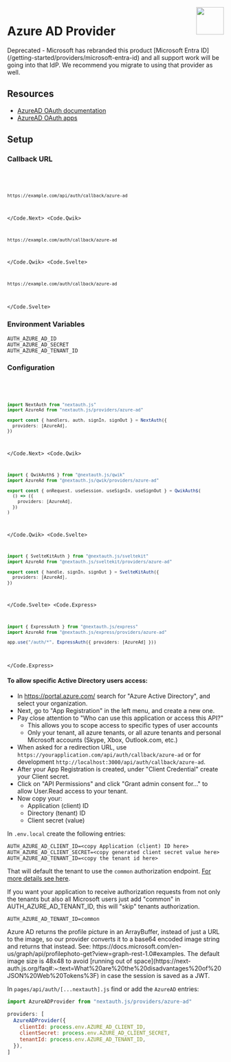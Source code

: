 
<img align="right" src="/img/providers/azure.svg" height="64" width="64" />

# Azure AD Provider

<Callout type="warning">
  Deprecated - Microsoft has rebranded this product [Microsoft Entra
  ID](/getting-started/providers/microsoft-entra-id) and all support work will
  be going into that IdP. We recommend you migrate to using that provider as
  well.
</Callout>

## Resources

- [AzureAD OAuth documentation](https://docs.microsoft.com/en-us/azure/active-directory/develop/v2-oauth2-auth-code-flow/)
- [AzureAD OAuth apps](https://docs.microsoft.com/en-us/azure/active-directory/develop/quickstart-register-app/)

## Setup

### Callback URL

<Code>
  <Code.Next>

```bash
https://example.com/api/auth/callback/azure-ad
```

  </Code.Next>
  <Code.Qwik>

```bash
https://example.com/auth/callback/azure-ad
```

  </Code.Qwik>
  <Code.Svelte>

```bash
https://example.com/auth/callback/azure-ad
```

  </Code.Svelte>
</Code>

### Environment Variables

```
AUTH_AZURE_AD_ID
AUTH_AZURE_AD_SECRET
AUTH_AZURE_AD_TENANT_ID
```

### Configuration

<Code>
  <Code.Next>

```ts filename="/auth.ts"
import NextAuth from "nextauth.js"
import AzureAd from "nextauth.js/providers/azure-ad"

export const { handlers, auth, signIn, signOut } = NextAuth({
  providers: [AzureAd],
})
```

  </Code.Next>
  <Code.Qwik>
  
```ts filename="/src/routes/plugin@auth.ts"
import { QwikAuth$ } from "@nextauth.js/qwik"
import AzureAd from "@nextauth.js/qwik/providers/azure-ad"

export const { onRequest, useSession, useSignIn, useSignOut } = QwikAuth$(
  () => ({
    providers: [AzureAd],
  })
)
```

  </Code.Qwik>
  <Code.Svelte>

```ts filename="/src/auth.ts"
import { SvelteKitAuth } from "@nextauth.js/sveltekit"
import AzureAd from "@nextauth.js/sveltekit/providers/azure-ad"

export const { handle, signIn, signOut } = SvelteKitAuth({
  providers: [AzureAd],
})
```

  </Code.Svelte>
  <Code.Express>

```ts filename="/src/app.ts"
import { ExpressAuth } from "@nextauth.js/express"
import AzureAd from "@nextauth.js/express/providers/azure-ad"

app.use("/auth/*", ExpressAuth({ providers: [AzureAd] }))
```

  </Code.Express>
</Code>

#### To allow specific Active Directory users access:

- In https://portal.azure.com/ search for "Azure Active Directory", and select your organization.
- Next, go to "App Registration" in the left menu, and create a new one.
- Pay close attention to "Who can use this application or access this API?"
  - This allows you to scope access to specific types of user accounts
  - Only your tenant, all azure tenants, or all azure tenants and personal Microsoft accounts (Skype, Xbox, Outlook.com, etc.)
- When asked for a redirection URL, use `https://yourapplication.com/api/auth/callback/azure-ad` or for development `http://localhost:3000/api/auth/callback/azure-ad`.
- After your App Registration is created, under "Client Credential" create your Client secret.
- Click on "API Permissions" and click "Grant admin consent for..." to allow User.Read access to your tenant.
- Now copy your:
  - Application (client) ID
  - Directory (tenant) ID
  - Client secret (value)

In `.env.local` create the following entries:

```
AUTH_AZURE_AD_CLIENT_ID=<copy Application (client) ID here>
AUTH_AZURE_AD_CLIENT_SECRET=<copy generated client secret value here>
AUTH_AZURE_AD_TENANT_ID=<copy the tenant id here>
```

That will default the tenant to use the `common` authorization endpoint. [For more details see here](https://docs.microsoft.com/en-us/azure/active-directory/develop/active-directory-v2-protocols#endpoints).

If you want your application to receive authorization requests from not only the tenants but also all Microsoft users just add "common" in AUTH_AZURE_AD_TENANT_ID, this will "skip" tenants authorization.

```
AUTH_AZURE_AD_TENANT_ID=common
```

<Callout type="info">
  Azure AD returns the profile picture in an ArrayBuffer, instead of just a URL
  to the image, so our provider converts it to a base64 encoded image string and
  returns that instead. See:
  https://docs.microsoft.com/en-us/graph/api/profilephoto-get?view=graph-rest-1.0#examples.
  The default image size is 48x48 to avoid [running out of
  space](https://next-auth.js.org/faq#:~:text=What%20are%20the%20disadvantages%20of%20JSON%20Web%20Tokens%3F)
  in case the session is saved as a JWT.
</Callout>

In `pages/api/auth/[...nextauth].js` find or add the `AzureAD` entries:

```js
import AzureADProvider from "nextauth.js/providers/azure-ad"

providers: [
  AzureADProvider({
    clientId: process.env.AZURE_AD_CLIENT_ID,
    clientSecret: process.env.AZURE_AD_CLIENT_SECRET,
    tenantId: process.env.AZURE_AD_TENANT_ID,
  }),
]
```
